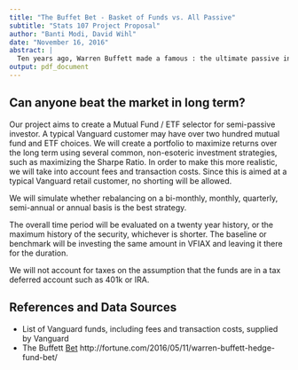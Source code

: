 ```yaml
---
title: "The Buffet Bet - Basket of Funds vs. All Passive"
subtitle: "Stats 107 Project Proposal"
author: "Banti Modi, David Wihl"
date: "November 16, 2016"
abstract: |
  Ten years ago, Warren Buffett made a famous : the ultimate passive investment, the Vanguard S&P 500 Index Fund Admiral (VFIAX), vs. a basket of funds determined by a team of hedge fund experts. Whoever had a lower return after ten years would donate $1 million to the charity of choice of the winner. After eight years, it looks increasingly likely that Buffett will win the bet.
output: pdf_document
---
```

\begin{center}
\textbf{Type: Simulating a trading strategy.}
\end{center}

## Can anyone beat the market in long term?

Our project aims to create a Mutual Fund / ETF selector for semi-passive investor. 
A typical Vanguard customer may have over two hundred mutual fund and ETF choices. 
We will create a portfolio to maximize returns over the long term using several common, non-esoteric investment
strategies, such as maximizing the Sharpe Ratio.
In order to make this more realistic, we will take into account fees and transaction costs.
Since this is aimed at a typical Vanguard retail customer, no shorting will be allowed. 

We will simulate whether rebalancing on a bi-monthly, monthly, quarterly, semi-annual or annual basis is the best strategy. 

The overall time period will be evaluated on a twenty year history, or the maximum history of the security, whichever is shorter.  The baseline or benchmark will be investing the same amount in VFIAX and leaving it there for the
duration.

We will not account for taxes on the assumption that the funds are in a tax deferred account such as 401k or
IRA.

## References and Data Sources

* List of Vanguard funds, including fees and transaction costs, supplied by Vanguard
* The Buffett [Bet](http://fortune.com/2016/05/11/warren-buffett-hedge-fund-bet/) http://fortune.com/2016/05/11/warren-buffett-hedge-fund-bet/
